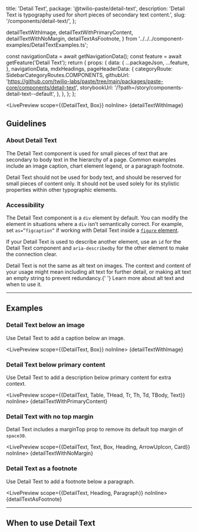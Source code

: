   title: 'Detail Text',
  package: '@twilio-paste/detail-text',
  description: 'Detail Text is typography used for short pieces of secondary text content.',
  slug: '/components/detail-text/',
};


  detailTextWithImage,
  detailTextWithPrimaryContent,
  detailTextWithNoMargin,
  detailTextAsFootnote,
} from '../../../component-examples/DetailTextExamples.ts';


  const navigationData = await getNavigationData();
  const feature = await getFeature('Detail Text');
  return {
    props: {
      data: {
        ...packageJson,
        ...feature,
      },
      navigationData,
      mdxHeadings,
      pageHeaderData: {
        categoryRoute: SidebarCategoryRoutes.COMPONENTS,
        githubUrl: 'https://github.com/twilio-labs/paste/tree/main/packages/paste-core/components/detail-text',
        storybookUrl: '/?path=/story/components-detail-text--default',
      },
    },
  };
};

<LivePreview scope={{DetailText, Box}} noInline>
  {detailTextWithImage}
</LivePreview>

## Guidelines

### About Detail Text

The Detail Text component is used for small pieces of text that are secondary to body text in the hierarchy of a page. Common examples include an image caption, chart element legend, or a paragraph footnote.

Detail Text should not be used for body text, and should be reserved for small pieces of content only. It should not be used solely for its stylistic properties within other typographic elements.

### Accessibility

The Detail Text component is a `div` element by default. You can modify the element in situations where a `div` isn’t semantically correct. For example, set `as=”figcaption”` if working with Detail Text inside a [`figure` element](https://developer.mozilla.org/en-US/docs/Web/HTML/Element/figure).

If your Detail Text is used to describe another element, use an `id` for the Detail Text component and `aria-describedby` for the other element to make the connection clear.

<Callout variant="neutral">
  <CalloutText>
    Detail Text is not the same as alt text on images. The context and content of your usage might mean including alt
    text for further detail, or making alt text an empty string to prevent redundancy.{' '}
    <Anchor href="https://www.w3.org/WAI/tutorials/images/decision-tree/" showExternal>
      Learn more about alt text and when to use it.
    </Anchor>
  </CalloutText>
</Callout>

<Box paddingBottom="space70" />

---

## Examples

### Detail Text below an image

Use Detail Text to add a caption below an image.

<LivePreview scope={{DetailText, Box}} noInline>
  {detailTextWithImage}
</LivePreview>

### Detail Text below primary content

Use Detail Text to add a description below primary content for extra context.

<LivePreview scope={{DetailText, Table, THead, Tr, Th, Td, TBody, Text}} noInline>
  {detailTextWithPrimaryContent}
</LivePreview>

### Detail Text with no top margin

Detail Text includes a marginTop prop to remove its default top margin of `space30`.

<LivePreview scope={{DetailText, Text, Box, Heading, ArrowUpIcon, Card}} noInline>
  {detailTextWithNoMargin}
</LivePreview>

### Detail Text as a footnote

Use Detail Text to add a footnote below a paragraph.

<LivePreview scope={{DetailText, Heading, Paragraph}} noInline>
  {detailTextAsFootnote}
</LivePreview>

---

## When to use Detail Text

<DoDont>
  <Do
    title="Do"
    body="Use Detail Text for small pieces of text that are not the main content of the UI, like graph legends and image captions"
  />
  <Dont title="Don't" body="Don’t use Detail Text for body content. Consider using Paragraph instead." />
</DoDont>

<DoDont>
  <Do title="Do" body="Use Detail Text semantically" />
  <Dont
    title="Don't"
    body="Don’t use Detail Text for stylistic purposes within other typography. Consider using the Text primitive instead."
  />
</DoDont>
